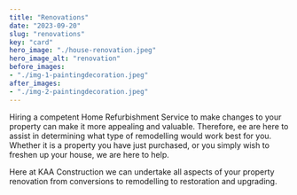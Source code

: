 ```yaml
---
title: "Renovations"
date: "2023-09-20"
slug: "renovations"
key: "card"
hero_image: "./house-renovation.jpeg"
hero_image_alt: "renovation"
before_images:
- "./img-1-paintingdecoration.jpeg"
after_images:
- "./img-2-paintingdecoration.jpeg"
---
```



Hiring a competent Home Refurbishment Service to make changes to your property can make it more appealing and valuable. Therefore, ee are here to assist in determining what type of remodelling would work best for you. Whether it is a property you have just purchased, or you simply wish to freshen up your house, we are here to help. 

Here at KAA Construction we can undertake all aspects of your property renovation from conversions to remodelling to restoration and upgrading. 
